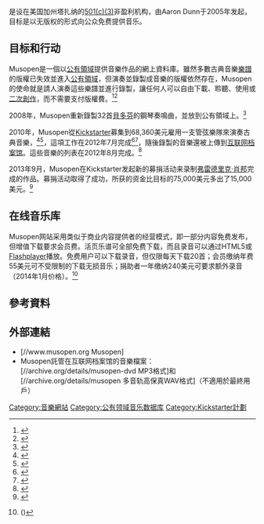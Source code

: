 {{NoteTA|G1=OR|1=zh-hans:在线;zh-hant:在線;zh-hk:線上;zh-tw:線上;zh-mo:線上;}}
{{Infobox website
| name = {{lang|en|Musopen.org}}
| logo = Musopen logo.svg
| screenshot = [[File:Home_page_screen_capture_of_Musopen.org.png|280px]]
| caption = 2019年1月的{{lang|en|Musopen}}首页
| url = [//www.musopen.org www.musopen.org]
| alexa = {{IncreaseNegative}} 9,733,819（{{as of|2014|4|1|alt=2014年4月}}）<ref name="alexa">{{cite web |url= http://www.alexa.com/siteinfo/musopen.com |title= Musopen.com Site Info |publisher= [[Alexa_Internet|Alexa Internet]] |accessdate= 2014-04-01 |archive-date= 2016-03-06 |archive-url= https://web.archive.org/web/20160306083245/http://www.alexa.com/siteinfo/musopen.com |dead-url= no }}</ref><!--Updated monthly by OKBot.-->
| commercial = 否
| owner = Musopen Inc.
| author = Aaron Dunn
| launch_date = {{start date and age|2005|3|5}}
}}

'''{{lang|en|Musopen}}'''是设在美国加州塔扎纳的[[501(c)(3)|501(c)(3)]]非盈利机构，由Aaron Dunn于2005年发起，目标是以无版权的形式向公众免费提供音乐。

== 目标和行动 ==
Musopen是一個以[[公有領域|公有領域]]提供音樂作品的網上資料庫。雖然多數古典音樂[[樂譜|樂譜]]的版權已失效並進入[[公有領域|公有領域]]，但演奏並錄製成音樂的版權依然存在，Musopen的使命就是請人演奏這些樂譜並進行錄製，讓任何人可以自由下載、聆聽、使用或[[二次創作|二次創作]]，而不需要支付版權費。<ref>{{Cite web |url=http://www.techdirt.com/articles/20100826/00301310779.shtml |title=Raising Money To Put Famous Classical Music Recordings Into The Public Domain |accessdate=2010-09-14 |archive-date=2019-08-24 |archive-url=https://web.archive.org/web/20190824032911/https://www.techdirt.com/articles/20100826/00301310779.shtml |dead-url=no }}</ref><ref>{{Cite web |url=http://www.wired.co.uk/news/archive/2010-08/26/musopen-public-domain |title=Musopen raises cash to open-source classical recordings |accessdate=2010-09-14 |archive-date=2010-09-29 |archive-url=https://web.archive.org/web/20100929062953/http://www.wired.co.uk/news/archive/2010-08/26/musopen-public-domain |dead-url=yes }}</ref>

2008年，Musopen重新錄製32首[[貝多芬|貝多芬]]的鋼琴奏鳴曲，並放到公有領域上。<ref>{{cite web |url=http://arstechnica.com/old/content/2008/05/musopen-puts-classical-recordings-scores-in-public-domain.ars |title=Musopen puts classical recordings, scores in public domain |publisher=Ars Technica |date=22 May 2008 |accessdate=2014-09-20 |archive-date=2012-04-28 |archive-url=https://web.archive.org/web/20120428224137/http://arstechnica.com/old/content/2008/05/musopen-puts-classical-recordings-scores-in-public-domain.ars |dead-url=no }}</ref>

2010年，Musopen從[[Kickstarter|Kickstarter]]募集到68,360美元雇用一支管弦樂隊來演奏古典音樂，<ref>{{Cite web |url=http://www.kickstarter.com/projects/Musopen/record-and-release-free-music-without-copyrights |title=Musopen在Kickstarter募集的頁面 |accessdate=2012-08-17 |archive-date=2012-06-19 |archive-url=https://www.webcitation.org/68Xm988EO?url=http://www.kickstarter.com/projects/Musopen/record-and-release-free-music-without-copyrights |dead-url=no }}</ref><ref>{{Cite web |url=http://internet.solidot.org/article.pl?sid=12%2F08%2F17%2F1057207 |title=Solidot的介紹 |accessdate=2020-12-09 |archive-date=2016-03-04 |archive-url=https://web.archive.org/web/20160304070952/http://internet.solidot.org/article.pl?sid=12%2F08%2F17%2F1057207 |dead-url=no }}</ref>，這項工作在2012年7月完成<ref>{{Cite web |url=https://twitter.com/Musopen/status/235757751790366721 |title=Aaron Dunn在Twitter上的留言 |accessdate=2012-08-17 |archive-date=2016-04-04 |archive-url=https://web.archive.org/web/20160404050428/https://twitter.com/Musopen/status/235757751790366721 |dead-url=no }}</ref><ref>{{cite web |url=http://www.kickstarter.com/projects/Musopen/record-and-release-free-music-without-copyrights/posts/266390 |title=Done! |author=Dunn, Aaron |date=13 July 2012 |publisher=Kickstarter |accessdate=2014-09-20 |archive-date=2020-03-01 |archive-url=https://web.archive.org/web/20200301152603/https://www.kickstarter.com/projects/Musopen/record-and-release-free-music-without-copyrights/posts/266390 |dead-url=no }}</ref>，隨後錄製的音樂還被上傳到[[互联网档案馆|互联网档案馆]]。這些音樂的列表在2012年8月完成。<ref>{{cite web |url=http://www.kickstarter.com/projects/Musopen/record-and-release-free-music-without-copyrights/posts/288525 |title=Done and Done |author=Dunn, Aaron |date=15 August 2012 |publisher=Kickstarter |accessdate=2014-09-20 |archive-date=2020-02-16 |archive-url=https://web.archive.org/web/20200216101506/https://www.kickstarter.com/projects/Musopen/record-and-release-free-music-without-copyrights/posts/288525 |dead-url=no }}</ref>

2013年9月，Musopen在Kickstarter发起新的募捐活动来录制[[弗雷德里克·肖邦|弗雷德里克·肖邦]]完成的作品。募捐活动取得了成功，所获的资金比目标的75,000美元多出了15,000美元。<ref>{{cite web | url=http://www.kickstarter.com/projects/Musopen/set-chopin-free | title=Set Chopin Free | publisher=Aaron Dunn/Kickstarter | accessdate=11 September 2013 | archive-date=2020-11-11 | archive-url=https://web.archive.org/web/20201111221314/http://www.kickstarter.com/projects/Musopen/set-chopin-free/ | dead-url=no }}</ref>

== 在线音乐库 ==

Musopen网站采用类似于商业内容提供者的经营模式，即一部分内容免费发布，但增值下载要求会员费。活页乐谱可全部免费下载，而且录音可以通过HTML5或[[Flashplayer|Flashplayer]]播放。免费用户可以下载录音，但仅限每天下载20首；会员缴纳年费55美元可不受限制的下载无损音乐；捐助者一年缴纳240美元可要求额外录音（2014年1月价格）。<ref>{{cite web |url=https://musopen.org/page/signup/ |title=Sign Up |author=Musopen Inc. |accessdate=1 Jan 2014 |deadurl=yes |archiveurl=https://www.webcitation.org/6MJCf5hIU?url=https://musopen.org/page/signup/ |archivedate=2014-01-01 }} ()</ref>

== 參考資料 ==
<references />
</div>

== 外部連結 ==
{{Commonscat}}
* [//www.musopen.org Musopen]
* Musopen託管在互联网档案馆的音樂檔案：[//archive.org/details/musopen-dvd MP3格式]和[//archive.org/details/musopen 多音轨高保真WAV格式]（不適用於最終用戶）

[[Category:音樂網站|Category:音樂網站]]
[[Category:公有领域音乐数据库|Category:公有领域音乐数据库]]
[[Category:Kickstarter計劃|Category:Kickstarter計劃]]